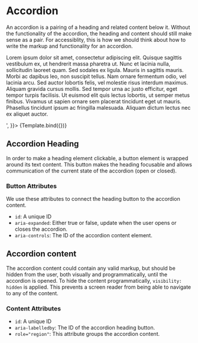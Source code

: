 

<Meta title="Example/Accordion" component={Accordion} />


# Accordion

An accordion is a pairing of a heading and related content below it. Without the functionality of the accordion, the heading and content should still make sense as a pair. For accessiblity, this is how we should think about how to write the markup and functionality for an accordion.

<Canvas>
  <Story 
    name="Default"
    args={{ 
      heading: 'Accordion Heading',
      headingLevel: 2,
      content: '<p>Lorem ipsum dolor sit amet, consectetur adipiscing elit. Quisque sagittis vestibulum ex, ut hendrerit massa pharetra ut. Nunc et lacinia nulla, sollicitudin laoreet quam. Sed sodales ex ligula. Mauris in sagittis mauris. Morbi ac dapibus leo, non suscipit tellus. Nam ornare fermentum odio, vel lacinia arcu. Sed auctor lobortis felis, vel molestie risus interdum maximus. Aliquam gravida cursus mollis. Sed tempor urna ac justo efficitur, eget tempor turpis facilisis. Ut euismod elit quis lectus lobortis, ut semper metus finibus. Vivamus ut sapien ornare sem placerat tincidunt eget ut mauris. Phasellus tincidunt ipsum ac fringilla malesuada. Aliquam dictum lectus nec ex aliquet auctor.</p>',
    }}>
    {Template.bind({})}
  </Story>
</Canvas>

## Accordion Heading

In order to make a heading element clickable, a button element is wrapped around its text content. This button makes the heading focusable and allows communication of the current state of the accordion (open or closed).

### Button Attributes

We use these attributes to connect the heading button to the accordion content.

- `id`: A unique ID
- `aria-expanded`: Either true or false, update when the user opens or closes the accordion.
- `aria-controls`: The ID of the accordion content element.

## Accordion content

The accordion content could contain any valid markup, but should be hidden from the user, both visually and programmatically, until the accordion is opened. To hide the content programmatically, `visibility: hidden` is applied. This prevents a screen reader from being able to navigate to any of the content.

### Content Attributes

- `id`: A unique ID
- `aria-labelledby`: The ID of the accordion heading button.
- `role="region"`: This attribute groups the accordion content.
